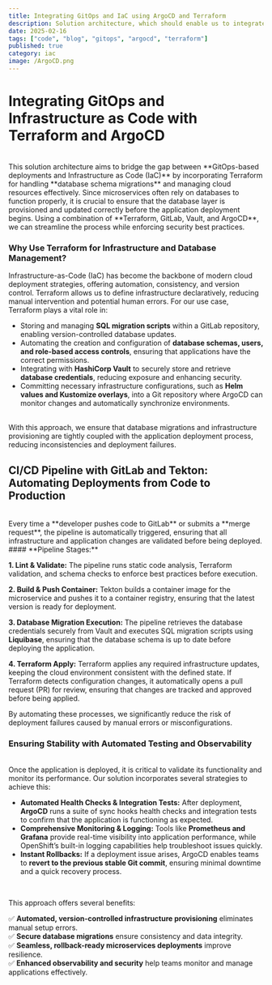 ```yaml
---
title: Integrating GitOps and IaC using ArgoCD and Terraform
description: Solution architecture, which should enable us to integrate ArgoCD GitOps based deployment of microservices with Terraform together.
date: 2025-02-16
tags: ["code", "blog", "gitops", "argocd", "terraform"]
published: true
category: iac
image: /ArgoCD.png
---
```


# **Integrating GitOps and Infrastructure as Code with Terraform and ArgoCD**

<br />
This solution architecture aims to bridge the gap between **GitOps-based deployments and Infrastructure as Code (IaC)** by incorporating Terraform for handling **database schema migrations** and managing cloud resources effectively. Since microservices often rely on databases to function properly, it is crucial to ensure that the database layer is provisioned and updated correctly before the application deployment begins. Using a combination of **Terraform, GitLab, Vault, and ArgoCD**, we can streamline the process while enforcing security best practices.
<br />

<ZoomableImage src="/terraform_argo_arch_diagram.png" />

### **Why Use Terraform for Infrastructure and Database Management?**

Infrastructure-as-Code (IaC) has become the backbone of modern cloud deployment strategies, offering automation, consistency, and version control. Terraform allows us to define infrastructure declaratively, reducing manual intervention and potential human errors. For our use case, Terraform plays a vital role in:
<br />


- Storing and managing **SQL migration scripts** within a GitLab repository, enabling version-controlled database updates.
- Automating the creation and configuration of **database schemas, users, and role-based access controls**, ensuring that applications have the correct permissions.
- Integrating with **HashiCorp Vault** to securely store and retrieve **database credentials**, reducing exposure and enhancing security.
- Committing necessary infrastructure configurations, such as **Helm values and Kustomize overlays**, into a Git repository where ArgoCD can monitor changes and automatically synchronize environments.
<br />
With this approach, we ensure that database migrations and infrastructure provisioning are tightly coupled with the application deployment process, reducing inconsistencies and deployment failures.
<br />

## **CI/CD Pipeline with GitLab and Tekton: Automating Deployments from Code to Production**

<br />
Every time a **developer pushes code to GitLab** or submits a **merge request**, the pipeline is automatically triggered, ensuring that all infrastructure and application changes are validated before being deployed.
<br />
#### **Pipeline Stages:**
<br />

 **1. Lint & Validate:** The pipeline runs static code analysis, Terraform validation, and schema checks to enforce best practices before execution.

 **2. Build & Push Container:** Tekton builds a container image for the microservice and pushes it to a container registry, ensuring that the latest version is ready for deployment.

 **3. Database Migration Execution:** The pipeline retrieves the database credentials securely from Vault and executes SQL migration scripts using **Liquibase**, ensuring that the database schema is up to date before deploying the application.

 **4. Terraform Apply:** Terraform applies any required infrastructure updates, keeping the cloud environment consistent with the defined state. If Terraform detects configuration changes, it automatically opens a pull request (PR) for review, ensuring that changes are tracked and approved before being applied.
<br />

By automating these processes, we significantly reduce the risk of deployment failures caused by manual errors or misconfigurations.
<br />
### **Ensuring Stability with Automated Testing and Observability**
<br />
Once the application is deployed, it is critical to validate its functionality and monitor its performance. Our solution incorporates several strategies to achieve this:

- **Automated Health Checks & Integration Tests:** After deployment, **ArgoCD** runs a suite of sync hooks health checks and integration tests to confirm that the application is functioning as expected.
- **Comprehensive Monitoring & Logging:** Tools like **Prometheus and Grafana** provide real-time visibility into application performance, while OpenShift’s built-in logging capabilities help troubleshoot issues quickly.
- **Instant Rollbacks:** If a deployment issue arises, ArgoCD enables teams to **revert to the previous stable Git commit**, ensuring minimal downtime and a quick recovery process.

<br />

This approach offers several benefits:

✅ **Automated, version-controlled infrastructure provisioning** eliminates manual setup errors.  
✅ **Secure database migrations** ensure consistency and data integrity.  
✅ **Seamless, rollback-ready microservices deployments** improve resilience.  
✅ **Enhanced observability and security** help teams monitor and manage applications effectively.  
